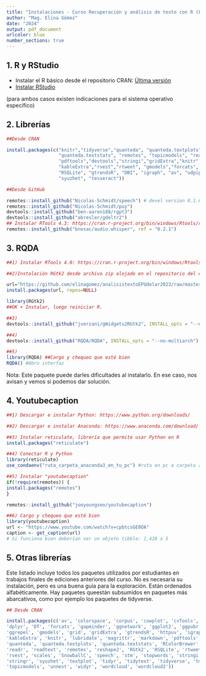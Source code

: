 ```yaml
---
title: "Instalaciones - Curso Recuperación y análisis de texto con R (FCS/UdelaR)"
author: "Mag. Elina Gómez"
date: "2024"
output: pdf_document
urlcolor: blue
number_sections: true
---
```



## 1. R y RStudio

- Instalar el R básico desde el repositorio CRAN: [Última versión](https://cran.r-project.org/)
- [Instalar RStudio](https://www.rstudio.com/products/rstudio/download/)

(para ambos casos existen indicaciones para el sistema operativo específico)

## 2. Librerías 

```r

##Desde CRAN

install.packages(c("knitr","tidyverse","quanteda", "quanteda.textplots", 
                   "quanteda.textstats", "remotes", "topicmodels", "readtext",
                   "pdftools","devtools","stringi","gridExtra","knitr", "plotly",
                   "kableExtra","rvest","rtweet", "gmodels","forcats", 
                   "RSQLite", "gtrendsR", "DBI", "igraph", "av", "udpipe", "spacyr", 
                   "syuzhet", "tesseract"))

##Desde GitHub

remotes::install_github("Nicolas-Schmidt/speech") # devel version 0.1.6
remotes::install_github("Nicolas-Schmidt/puy")
devtools::install_github("ben-aaron188/rgpt3")
devtools::install_github("abresler/gdeltr2")
## Instalar RTools 4.3: https://cran.r-project.org/bin/windows/Rtools/rtools43/rtools.html
remotes::install_github("bnosac/audio.whisper", ref = "0.2.1")

```

\newpage

## 3. RQDA

```r

##1) Instalar RTools 4.0: https://cran.r-project.org/bin/windows/Rtools/rtools40.html

##2)Instalación RGtk2 desde archivo zip alojado en el repositorio del curso

url="https://github.com/elinagomez/analisistextoEPUdelar2023/raw/master/Recursos%20iniciales/RGtk2.zip"
install.packages(url, repos=NULL)

library(RGtk2)
##OK + Instalar, luego reiniciar R.

##3)
devtools::install_github("jverzani/gWidgets2RGtk2", INSTALL_opts = "--no-multiarch")

##4)
devtools::install_github("RQDA/RQDA", INSTALL_opts = "--no-multiarch")

##5)
library(RQDA) ##Cargo y chequeo que esté bien
RQDA() #Abro interfaz
```

Nota: Este paquete puede darles dificultades al instalarlo. 
En ese caso, nos avisan y vemos si podemos dar solución.

## 4. Youtubecaption

```r

##1) Descargar e instalar Python: https://www.python.org/downloads/

##2) Descargar e instalar Anaconda: https://www.anaconda.com/download/

##3) Instalar reticulate, librería que permite usar Python en R
install.packages("reticulate")

##4) Conectar R y Python
library(reticulate)
use_condaenv("ruta_carpeta_anaconda3_en_tu_pc") #ruta en pc a carpeta anaconda3

##5) Instalar "youtubecaption"
if(!require(remotes)) {
install.packages("remotes")
}

remotes::install_github("jooyoungseo/youtubecaption")

##6) Cargo y chequeo que esté bien
library(youtubecaption)
url <- "https://www.youtube.com/watch?v=cpbtcsGE0OA"
caption <- get_caption(url)
# Si funciona bien deberían ver un objeto tibble: 1,420 x 5 

```

\newpage

## 5. Otras librerías

Este listado incluye todos los paquetes utilizados por estudiantes en trabajos finales de ediciones anteriores del curso. No es necesaria su instalación, pero es una buena guía para la exploración. 
Están ordenados alfabéticamente. Hay paquetes queestán subsumidos en paquetes más abarcativos, como por ejemplo los paquetes de tidyverse.

```r

## Desde CRAN

install.packages(c('av', 'colorspace', 'corpus', 'cowplot', 'cvTools', 'devtools',
'dplyr', 'DT', 'forcats', 'gapminder', 'ggnetwork', 'ggplot2', 'ggpubr', 'ggraph', 
'ggrepel', 'gmodels', 'grid', 'gridExtra', 'gtrendsR', 'httpuv', 'igraph', 
'kableExtra', 'knitr', 'lubridate', 'magrittr', 'markdown', 'pdftools', 'purrr',
'quanteda', 'quanteda.textplots', 'quanteda.textstats', 'RColorBrewer', 'Rcpp', 
'readr', 'readtext', 'remotes', 'reshape2', 'RGtk2', 'RSQLite', 'rtweet', 
'rvest', 'scales', 'SnowballC', 'speech', 'stm', 'stopwords', 'stringi', 
'stringr', 'syuzhet', 'textplot', 'tidyr', 'tidytext', 'tidyverse', 'tm', 'tmap', 
'topicmodels', 'unnest', 'widyr', 'wordcloud', 'wordcloud2'))

```

